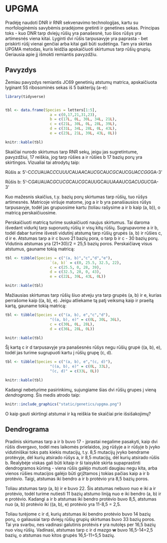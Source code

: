 # UPGMA

Pradėję naudoti DNR ir RNR sekvenavimo technologijas, kartu su morfologinėmis savybėmis pradėjome gretinti ir genetines sekas. Principas toks - kuo DNR tarp dviejų rūšių yra panašesnė, tuo šios rūšys yra artimesnės viena kitai. Lyginti dvi rūšis tarpusavyje yra paprasta - bet priskirti rūšį vienai genčiai arba kitai gali būti sudėtinga. Tam yra skirtas UPGMA metodas, kuris leidžia apskaičiuoti skirtumus tarp rūšių grupių. Geriausia apie jį išmokti remiantis pavyzdžiu.

## Pavyzdys

Žemiau pavyzdys remiantis JC69 genetinių atstumų matrica, apskaičiuota lyginant 5S ribosominės sekas iš 5 bakterijų (a-e):

```r

library(tidyverse)


tbl <- data.frame(Species = letters[1:5],
                    a = c(0,17,21,31,23),
                    b = c(17L, 0L, 30L, 34L, 21L),
                    c = c(21L, 30L, 0L, 28L, 39L),
                    d = c(31L, 34L, 28L, 0L, 43L),
                    e = c(23L, 21L, 39L, 43L, 0L))

knitr::kable(tbl)

```

Skaičiai nurodo skirtumus tarp RNR sekų, jeigu jas sugretintume, pavyzdžiui, 17 reiškia, jog tarp rūšies a ir rūšies b 17 bazių porų yra skirtingos. Vizualiai tai atrodytų taip:

Rūšis a: 5'-C*CC*UAUAC*C*CU*UU*CAU*AA*CAU*C*GCAU*CGC*AUCG*UACCGG*GA-3'

Rūšis b: 5'-C*GA*UAUAC*G*CU*CG*CAU*CG*CAU*U*GCAU*UAA*AUCG*ACUGUC*GA-3'

Kuo mažesnis skaičius, t.y. bazių porų skirtumas tarp rūšių, tuo rūšys artimesnės. Matricoje viršuje matome, jog a ir b yra panašiausios rūšys tarpusavyje, todėl jas grupuosime kartu (toliau rašysime a ir b kaip (a, b)), o matricą perskaičiuosime.

Perskaičiuoti matricą turime suskaičiuoti naujus skirtumus. Tai daroma išvedant vidurkį tarp suporuotų rūšių ir visų kitų rūšių. Sugrupavome a ir b, todėl dabar turime išvesti vidutinį atstumą tarp rūšių grupės (a, b) ir rūšies c, d ir e. Atstumas tarp a ir c buvo 21 bazių pora, o tarp b ir c - 30 bazių porų. Vidutinis atstumas yra (21+30)/2 = 25,5 bazių poros. Perskaičiavę visus atstumus, gauname tokią matricą:

```r

tbl <- tibble(Species = c("(a, b)","c","d","e"),
                    `(a, b)` = c(0, 25.5, 32.5, 22),
                    c = c(25.5, 0, 28, 39),
                    d = c(32.5, 28, 0, 43),
                    e = c(22L, 39L, 43L, 0L))

knitr::kable(tbl)

```

Mažiausias skirtumas tarp rūšių šiuo atveju yra tarp grupės (a, b) ir e, kurias perrašome kaip ((a, b), e). Jeigu atliekame tą patį veiksmą kaip ir praeitą kartą, gauname tokią matricą:


```r

tbl <- tibble(Species = c("(a, b), e","c","d"),
                    "((a, b), e)" = c(0L, 30L, 36L),
                    c = c(30L, 0L, 28L),
                    d = c(36L, 28L, 0L))

knitr::kable(tbl)

```

Šį kartą c ir d tarpusavyje yra panašesnės rūšys negu rūšių grupė ((a, b), e), todėl jas turime sugrupuoti kartu į rūšių grupę (c, d).


```r

tbl <- tibble(Species = c("(a, b), e","(c, d)"),
                    "((a, b), e)" = c(0L, 33L),
                    "(c, d)" = c(33L, 0L))

knitr::kable(tbl)

```

Kadangi nebeturime pasirinkimų, sujungiame šias dvi rūšių grupes į vieną *dendrogramą*. Šis medis atrodo taip:

```r

knitr::include_graphics("static/genetics/upgma.png")

```

O kaip gauti skirtingi atstumai ir ką reiškia tie skaičiai prie išsišakojimų?

## Dendrograma

Pradinis skirtumas tarp a ir b buvo 17 - įprastai negalime pasakyti, kaip dvi rūšis divergavo, todėl mes laikomės prielaidos, jog rūšyje a ir rūšyje b įvyko vidutiniškai toks pats kiekis mutacijų, t.y. 8,5 mutacijų įvyko bendrame protėvyje, dėl kurių atsirado rūšys a, ir 8,5 mutacijų, dėl kurių atsirado rūšis b. Realybėje viskas gali būti kitaip ir ši taisyklė skirta supaprastinti dendrogramos kūrimą - viena rūšis galėjo mutuoti daugiau negu kita, arba vienos rūšies mutacijos galėjo būti grįžtamos į tokias pačias kaip a ir b protėvio. Taigi, atstumas iki bendro a ir b protėvio yra 8,5 bazių poros.

Toliau atstumas tarp (a, b) ir e buvo 22. Šis atstumas nebuvo nuo e iki a ir protėvio, todėl turime nutiesti 11 bazių atstumo liniją nuo e iki bendro (a, b) ir e protėvio. Kadangi a ir b atstumas iki bendro protėvio buvo 8,5, atstumas nuo (a, b) protėvio iki ((a, b), e) protėvio yra 11-8,5 = 2,5.

Toliau turėjome c ir d, kurių atstumas iki bendro protėvio buvo 14 bazių porų, o galiausiai tarp dviejų rūšių grupių skirtumas buvo 33 bazių poros. Tai yra svarbu, nes vadinasi galutinis protėvis **r** yra nutolęs per 16,5 bazių nuo visų rūšių. Vadinasi, atstumas tarp c ir d mazgo **w** buvo 16,5-14=2,5 bazių, o atstumas nuo kitos grupės 16,5-11=5,5 bazių.





